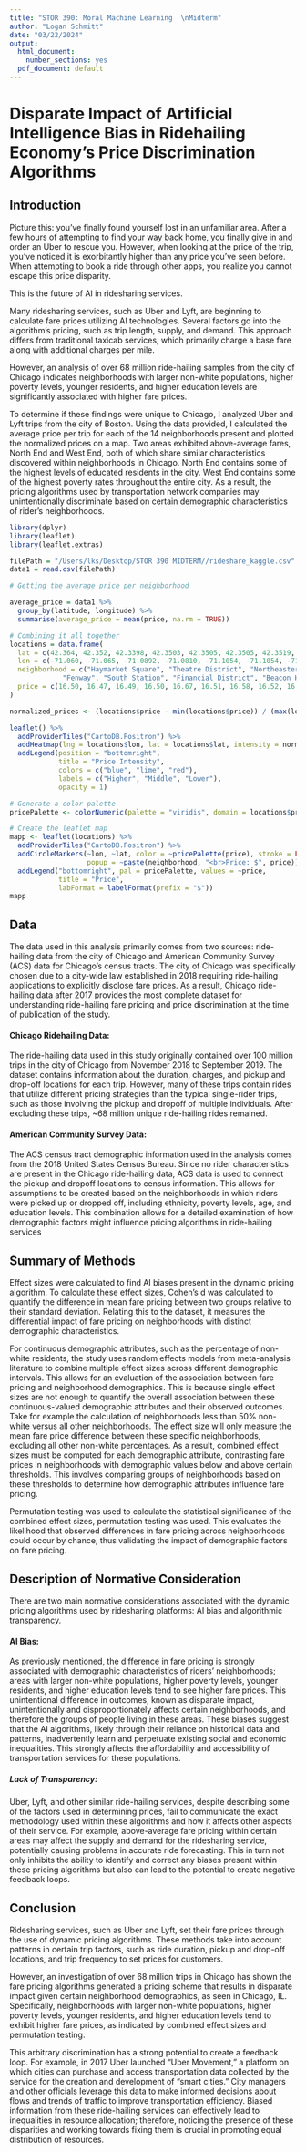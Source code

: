 ```yaml
---
title: "STOR 390: Moral Machine Learning  \nMidterm"
author: "Logan Schmitt"
date: "03/22/2024"
output:
  html_document:
    number_sections: yes
  pdf_document: default
---
```


# Disparate Impact of Artificial Intelligence Bias in Ridehailing Economy's Price Discrimination Algorithms

## Introduction 
Picture this: you’ve finally found yourself lost in an unfamiliar area. After a few hours of attempting to find your way back home, you finally give in and order an Uber to rescue you. However, when looking at the price of the trip, you’ve noticed it is exorbitantly higher than any price you’ve seen before. When attempting to book a ride through other apps, you realize you cannot escape this price disparity. 

This is the future of AI in ridesharing services.

Many ridesharing services, such as Uber and Lyft, are beginning to calculate fare prices utilizing AI technologies. Several factors go into the algorithm’s pricing, such as trip length, supply, and demand. This approach differs from traditional taxicab services, which primarily charge a base fare along with additional charges per mile. 

However, an analysis of over 68 million ride-hailing samples from the city of Chicago indicates neighborhoods with larger non-white populations, higher poverty levels, younger residents, and higher education levels are significantly associated with higher fare prices.

To determine if these findings were unique to Chicago, I analyzed Uber and Lyft trips from the city of Boston. Using the data provided, I calculated the average price per trip for each of the 14 neighborhoods present and plotted the normalized prices on a map. Two areas exhibited above-average fares, North End and West End, both of which share similar characteristics discovered within neighborhoods in Chicago. North End contains some of the highest levels of educated residents in the city. West End contains some of the highest poverty rates throughout the entire city. As a result, the pricing algorithms used by transportation network companies may unintentionally discriminate based on certain demographic characteristics of rider’s neighborhoods.

```r
library(dplyr)
library(leaflet)
library(leaflet.extras)

filePath = "/Users/lks/Desktop/STOR 390 MIDTERM//rideshare_kaggle.csv"
data1 = read.csv(filePath)
```

```r
# Getting the average price per neighborhood

average_price = data1 %>%
  group_by(latitude, longitude) %>%
  summarise(average_price = mean(price, na.rm = TRUE))

# Combining it all together
locations = data.frame(
  lat = c(42.364, 42.352, 42.3398, 42.3503, 42.3505, 42.3505, 42.3519, 42.3559, 42.3588, 42.3647, 42.3661, 42.3661),
  lon = c(-71.060, -71.065, -71.0892, -71.0810, -71.1054, -71.1054, -71.0551, -71.0550, -71.0707, -71.0542, -71.0631, -71.0631),
  neighborhood = c("Haymarket Square", "Theatre District", "Northeastern University", "Back Bay", "Boston University",
             "Fenway", "South Station", "Financial District", "Beacon Hill", "North End", "North Station", "West End"), 
  price = c(16.50, 16.47, 16.49, 16.50, 16.67, 16.51, 16.58, 16.52, 16.53, 16.56, 16.59, 16.54)
)
```


```r
normalized_prices <- (locations$price - min(locations$price)) / (max(locations$price) - min(locations$price))

leaflet() %>%
  addProviderTiles("CartoDB.Positron") %>%
  addHeatmap(lng = locations$lon, lat = locations$lat, intensity = normalized_prices, radius = 20, blur = 15, max = 1) %>%
  addLegend(position = "bottomright", 
            title = "Price Intensity", 
            colors = c("blue", "lime", "red"), 
            labels = c("Higher", "Middle", "Lower"), 
            opacity = 1)
```

```r
# Generate a color palette
pricePalette <- colorNumeric(palette = "viridis", domain = locations$price)

# Create the leaflet map
mapp <- leaflet(locations) %>%
  addProviderTiles("CartoDB.Positron") %>%
  addCircleMarkers(~lon, ~lat, color = ~pricePalette(price), stroke = FALSE, fillOpacity = 0.75,
                   popup = ~paste(neighborhood, "<br>Price: $", price)) %>%
  addLegend("bottomright", pal = pricePalette, values = ~price,
            title = "Price",
            labFormat = labelFormat(prefix = "$"))
mapp
```



## Data
The data used in this analysis primarily comes from two sources: ride-hailing data from the city of Chicago and American Community Survey (ACS) data for Chicago's census tracts. The city of Chicago was specifically chosen due to a city-wide law established in 2018 requiring ride-hailing applications to explicitly disclose fare prices. As a result, Chicago ride-hailing data after 2017 provides the most complete dataset for understanding ride-hailing fare pricing and price discrimination at the time of publication of the study. 

#### Chicago Ridehailing Data:
The ride-hailing data used in this study originally contained over 100 million trips in the city of Chicago from November 2018 to September 2019. The dataset contains information about the duration, charges, and pickup and drop-off locations for each trip. However, many of these trips contain rides that utilize different pricing strategies than the typical single-rider trips, such as those involving the pickup and dropoff of multiple individuals. After excluding these trips, ~68 million unique ride-hailing rides remained. 

#### American Community Survey Data:
The ACS census tract demographic information used in the analysis comes from the 2018 United States Census Bureau. Since no rider characteristics are present in the Chicago ride-hailing data, ACS data is used to connect the pickup and dropoff locations to census information. This allows for assumptions to be created based on the neighborhoods in which riders were picked up or dropped off, including ethnicity, poverty levels, age, and education levels. This combination allows for a detailed examination of how demographic factors might influence pricing algorithms in ride-hailing services



## Summary of Methods 
Effect sizes were calculated to find AI biases present in the dynamic pricing algorithm. To calculate these effect sizes, Cohen's d was calculated to quantify the difference in mean fare pricing between two groups relative to their standard deviation. Relating this to the dataset, it measures the differential impact of fare pricing on neighborhoods with distinct demographic characteristics.

For continuous demographic attributes, such as the percentage of non-white residents, the study uses random effects models from meta-analysis literature to combine multiple effect sizes across different demographic intervals. This allows for an evaluation of the association between fare pricing and neighborhood demographics. This is because single effect sizes are not enough to quantify the overall association between these continuous-valued demographic attributes and their observed outcomes. Take for example the calculation of neighborhoods less than 50% non-white versus all other neighborhoods. The effect size will only measure the mean fare price difference between these specific neighborhoods, excluding all other non-white percentages. As a result, combined effect sizes must be computed for each demographic attribute, contrasting fare prices in neighborhoods with demographic values below and above certain thresholds. This involves comparing groups of neighborhoods based on these thresholds to determine how demographic attributes influence fare pricing.

Permutation testing was used to calculate the statistical significance of the combined effect sizes, permutation testing was used. This evaluates the likelihood that observed differences in fare pricing across neighborhoods could occur by chance, thus validating the impact of demographic factors on fare pricing.



## Description of Normative Consideration
There are two main normative considerations associated with the dynamic pricing algorithms used by ridesharing platforms: AI bias and algorithmic transparency.

#### AI Bias:
As previously mentioned, the difference in fare pricing is strongly associated with demographic characteristics of riders' neighborhoods; areas with larger non-white populations, higher poverty levels, younger residents, and higher education levels tend to see higher fare prices. This unintentional difference in outcomes, known as disparate impact, unintentionally and disproportionately affects certain neighborhoods, and therefore the groups of people living in these areas. These biases suggest that the AI algorithms, likely through their reliance on historical data and patterns, inadvertently learn and perpetuate existing social and economic inequalities. This strongly affects the affordability and accessibility of transportation services for these populations.

##### Lack of Transparency:
Uber, Lyft, and other similar ride-hailing services, despite describing some of the factors used in determining prices, fail to communicate the exact methodology used within these algorithms and how it affects other aspects of their service. For example, above-average fare pricing within certain areas may affect the supply and demand for the ridesharing service, potentially causing problems in accurate ride forecasting. This in turn not only inhibits the ability to identify and correct any biases present within these pricing algorithms but also can lead to the potential to create negative feedback loops.



## Conclusion
Ridesharing services, such as Uber and Lyft, set their fare prices through the use of dynamic pricing algorithms. These methods take into account patterns in certain trip factors, such as ride duration, pickup and drop-off locations, and trip frequency to set prices for customers. 

However, an investigation of over 68 million trips in Chicago has shown the fare pricing algorithms generated a pricing scheme that results in disparate impact given certain neighborhood demographics, as seen in Chicago, IL. Specifically, neighborhoods with larger non-white populations, higher poverty levels, younger residents, and higher education levels tend to exhibit higher fare prices, as indicated by combined effect sizes and permutation testing.

This arbitrary discrimination has a strong potential to create a feedback loop. For example, in 2017 Uber launched “Uber Movement,” a platform on which cities can purchase and access transportation data collected by the service for the creation and development of “smart cities.” City managers and other officials leverage this data to make informed decisions about flows and trends of traffic to improve transportation efficiency. Biased information from these ride-hailing services can effectively lead to inequalities in resource allocation; therefore, noticing the presence of these disparities and working towards fixing them is crucial in promoting equal distribution of resources.










